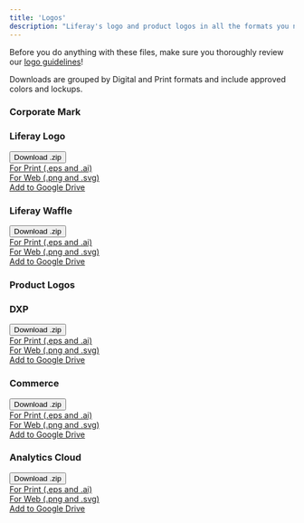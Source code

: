 ```yaml
---
title: 'Logos'
description: "Liferay's logo and product logos in all the formats you need."
---
```



Before you do anything with these files, make sure you thoroughly review our [logo guidelines](/docs/guidelines/logo-usage.html)!

Downloads are grouped by Digital and Print formats and include approved colors and lockups.

### Corporate Mark

<div className="row">
	<div className="col-md-4">
		<div className="card-type-asset color-card">
			<div className="card">
				<div className="aspect-ratio card-item-first" style={{background: "url('/images/logos/liferay-logo.png') center/cover"}}>
				</div>
				<div className="card-body">
					<div className="card-row">
						<div className="autofit-col autofit-col-expand">
							<div className="card-title text-truncate" title="Color Name"><h3 style={{marginTop: "16px"}}>Liferay Logo</h3></div>
                            <div className="btn-group">
                                <button aria-expanded="false" aria-haspopup="true" className="btn btn-primary dropdown-toggle" data-toggle="dropdown" type="button">
                                    Download .zip
                                    <Icon name="keyboardArrowDown" />
                                </button>
                                <div className="dropdown-menu">
                                    <a className="dropdown-item"  href="/files/logos/print/liferay-logo-cmyk.zip" target="_blank" download="liferay-logo-for-print">For Print (.eps and .ai)</a>
                                    <div className="dropdown-divider"></div>
                                    <a className="dropdown-item"  href="/files/logos/digital/liferay-logo-rgb.zip" target="_blank" download="liferay-logo-for-web">For Web (.png and .svg)</a>
                                </div>
                            </div>
							<a target="_blank" href="https://drive.google.com/drive/folders/1Ic6Ek1MH45XIjJ5hGUaMuJOkCj884oNm?usp=sharing" className="" style={{margin: "1rem 0 1.5rem"}}>Add to Google Drive</a>
						</div>
					</div>
				</div>
			</div>
		</div>
	</div>
	<div className="col-md-4">
		<div className="card-type-asset color-card">
			<div className="card">
				<div className="aspect-ratio card-item-first" style={{background: "url('/images/logos/liferay-waffle.png') center/cover"}}>
				</div>
				<div className="card-body">
					<div className="card-row">
						<div className="autofit-col autofit-col-expand">
							<div className="card-title text-truncate" title="Color Name"><h3 style={{marginTop: "16px"}}>Liferay Waffle</h3></div>
                            <div className="btn-group">
                                <button aria-expanded="false" aria-haspopup="true" className="btn btn-primary dropdown-toggle" data-toggle="dropdown" type="button">
                                    Download .zip
                                    <Icon name="keyboardArrowDown" />
                                </button>
                                <div className="dropdown-menu">
                                    <a className="dropdown-item"  href="/files/logos/print/liferay-icon-cmyk.zip" target="_blank" download="liferay-icon-for-print">For Print (.eps and .ai)</a>
                                    <div className="dropdown-divider"></div>
                                    <a className="dropdown-item"  href="/files/logos/digital/liferay-icon.zip" target="_blank" download="liferay-icon-for-web">For Web (.png and .svg)</a>
                                </div>
                            </div>
							<a target="_blank" href="https://drive.google.com/drive/folders/1OYOfMvbIRieHKlN1Bl-rZBzXYWYJls3q?usp=sharing" className="" style={{margin: "1rem 0 1.5rem"}}>Add to Google Drive</a>
						</div>
					</div>
				</div>
			</div>
		</div>
	</div>
</div>

### Product Logos

<div className="row">
	<div className="col-md-4">
		<div className="card-type-asset color-card">
			<div className="card">
				<div className="aspect-ratio card-item-first" style={{background: "url('/images/logos/liferay-dxp.png') center/cover"}}>
				</div>
				<div className="card-body">
					<div className="card-row">
						<div className="autofit-col autofit-col-expand">
							<div className="card-title text-truncate" title="Color Name"><h3 style={{marginTop: "16px"}}>DXP</h3></div>
                            <div className="btn-group">
                                <button aria-expanded="false" aria-haspopup="true" className="btn btn-primary dropdown-toggle" data-toggle="dropdown" type="button">
                                    Download .zip
                                    <Icon name="keyboardArrowDown" />
                                </button>
                                <div className="dropdown-menu">
                                    <a className="dropdown-item"  href="/files/logos/print/dxp-cmyk.zip" target="_blank" download="dxp-logo-for-print">For Print (.eps and .ai)</a>
                                    <div className="dropdown-divider"></div>
                                    <a className="dropdown-item"  href="/files/logos/digital/dxp-rgb.zip" target="_blank" download="dxp-logo-for-web">For Web (.png and .svg)</a>
                                </div>
                            </div>
							<a target="_blank" href="https://drive.google.com/drive/folders/1IRgDysvmUq1HOeb-dEjZdPwvzPo7HTq9?usp=sharing" className="" style={{margin: "1rem 0 1.5rem"}}>Add to Google Drive</a>
						</div>
					</div>
				</div>
			</div>
		</div>
	</div>
	<div className="col-md-4">
		<div className="card-type-asset color-card">
			<div className="card">
				<div className="aspect-ratio card-item-first" style={{background: "url('/images/logos/liferay-commerce.png') center/cover"}}>
				</div>
				<div className="card-body">
					<div className="card-row">
						<div className="autofit-col autofit-col-expand">
							<div className="card-title text-truncate" title="Color Name"><h3 style={{marginTop: "16px"}}>Commerce</h3></div>
                            <div className="btn-group">
                                <button aria-expanded="false" aria-haspopup="true" className="btn btn-primary dropdown-toggle" data-toggle="dropdown" type="button">
                                    Download .zip
                                    <Icon name="keyboardArrowDown" />
                                </button>
                                <div className="dropdown-menu">
                                    <a className="dropdown-item"  href="/files/logos/print/commerce-cmyk.zip" target="_blank" download="commerce-logo-for-print">For Print (.eps and .ai)</a>
                                    <div className="dropdown-divider"></div>
                                    <a className="dropdown-item"  href="/files/logos/digital/commerce-rgb.zip" target="_blank" download="commerce-logo-for-web">For Web (.png and .svg)</a>
                                </div>
                            </div>
							<a target="_blank" href="https://drive.google.com/drive/folders/1IQYRi9TsU67HbFeIvK7polW5KTlsim7N?usp=sharing" className="" style={{margin: "1rem 0 1.5rem"}}>Add to Google Drive</a>
						</div>
					</div>
				</div>
			</div>
		</div>
	</div>
	<div className="col-md-4">
		<div className="card-type-asset color-card">
			<div className="card">
				<div className="aspect-ratio card-item-first" style={{background: "url('/images/logos/liferay-analytics-cloud.png') center/cover"}}>
				</div>
				<div className="card-body">
					<div className="card-row">
						<div className="autofit-col autofit-col-expand">
							<div className="card-title text-truncate" title="Color Name"><h3 style={{marginTop: "16px"}}>Analytics Cloud</h3></div>
                            <div className="btn-group">
                                <button aria-expanded="false" aria-haspopup="true" className="btn btn-primary dropdown-toggle" data-toggle="dropdown" type="button">
                                    Download .zip
                                    <Icon name="keyboardArrowDown" />
                                </button>
                                <div className="dropdown-menu">
                                    <a className="dropdown-item"  href="/files/logos/print/analytics-cloud-cmyk.zip" target="_blank" download="analytics-cloud-logo-for-print">For Print (.eps and .ai)</a>
                                    <div className="dropdown-divider"></div>
                                    <a className="dropdown-item"  href="/files/logos/digital/analytics-cloud-rgb.zip" target="_blank" download="analytics-cloud-logo-for-web">For Web (.png and .svg)</a>
                                </div>
                            </div>
							<a target="_blank" href="https://drive.google.com/drive/folders/1INZGLcJoe5UT69N5_dGx3uTCPaJKmrIx?usp=sharing" className="" style={{margin: "1rem 0 1.5rem"}}>Add to Google Drive</a>
						</div>
					</div>
				</div>
			</div>
		</div>
	</div>
</div>
